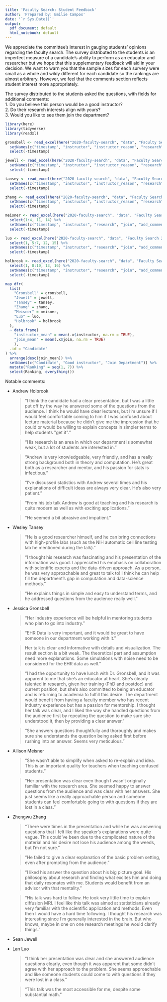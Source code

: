 ```yaml
---
title: 'Faculty Search: Student Feedback'
author: 'Prepared by: Emilie Campos'
date: '`r Sys.Date()`'
output:
  pdf_document: default
  html_notebook: default
---
```


We appreciate the committee’s interest in gauging students’ opinions regarding the faculty search. The survey distributed to the students is an imperfect measure of a candidate’s ability to perform as an educator and researcher but we hope that this supplementary feedback will aid in your decision. We want to warn you that the sample sizes for each survery were small as a whole and wildy different for each candidate so the rankings are almost arbitrary. However, we feel that the comments section reflects student interest more appropriately.

The survey distributed to the students asked the questions, with fields for additional comments:  
1. Do you believe this person would be a good instructor?  
2. Do their research interests align with yours?  
3. Would you like to see them join the department?  


```r
library(here) 
library(tidyverse) 
library(readxl)

gronsbell <- read_excel(here("2020-faculty-search", "data", "Faculty Search 2020_ Gronsbell (Responses).xlsx")) %>% 
  setNames(c("timestamp", "instructor", "instructor_reason", "research", "join", "add_comments")) %>% 
  select(-timestamp)

jewell <- read_excel(here("2020-faculty-search", "data", "Faculty Search 2020_ Jewell (Responses).xlsx")) %>% 
  setNames(c("timestamp", "instructor", "instructor_reason", "research", "join", "add_comments")) %>% 
  select(-timestamp)

tansey <- read_excel(here("2020-faculty-search", "data", "Faculty Search 2020_ Tansey (Responses).xlsx")) %>% 
  setNames(c("timestamp", "instructor", "instructor_reason", "research", "join", "add_comments")) %>% 
  select(-timestamp)

zhang <- read_excel(here("2020-faculty-search", "data", "Faculty Search 2020_ Zhang (Responses).xlsx")) %>% 
  setNames(c("timestamp", "instructor", "instructor_reason", "research", "join", "add_comments")) %>% 
  select(-timestamp)

meisner <- read_excel(here("2020-faculty-search", "data", "Faculty Search 2020_ Meisner, Luo, and Holbrook (Responses).xlsx")) %>% 
  select(1:4, 11, 14) %>% 
  setNames(c("timestamp", "instructor", "research", "join", "add_comments", "instructor_reason")) %>% 
  select(-timestamp)

luo <- read_excel(here("2020-faculty-search", "data", "Faculty Search 2020_ Meisner, Luo, and Holbrook (Responses).xlsx")) %>% 
  select(1, 5:7, 12, 15) %>% 
  setNames(c("timestamp", "instructor", "research", "join", "add_comments", "instructor_reason")) %>% 
  select(-timestamp)

holbrook <- read_excel(here("2020-faculty-search", "data", "Faculty Search 2020_ Meisner, Luo, and Holbrook (Responses).xlsx")) %>% 
  select(1, 8:10, 13, 16) %>% 
  setNames(c("timestamp", "instructor", "research", "join", "add_comments", "instructor_reason")) %>% 
  select(-timestamp)
```

```r
map_dfr(
  list(
    "Gronsbell" = gronsbell,
    "Jewell" = jewell,
    "Tansey" = tansey,
    "Zhang" = zhang,
    "Meisner" = meisner,
    "Luo" = luo,
    "Holbrook" = holbrook
  ),
  ~ data.frame(
    "instructor_mean" = mean(.x$instructor, na.rm = TRUE), 
    "join_mean" = mean(.x$join, na.rm = TRUE)
    ), 
  .id = "Candidate"
) %>% 
  arrange(desc(join_mean)) %>% 
  setNames(c("Candidate", "Good instructor", "Join Department")) %>% 
  mutate("Ranking" = seq(1, 7)) %>% 
  select(Ranking, everything())
```

Notable comments: 

- Andrew Holbrook 

  > "I think the candidate had a clear presentation, but I was a little put off by the way he answered some of the questions from the audience.  I think he would have clear lectures, but I'm unsure if I would feel comfortable coming to him if I was confused about lecture material because he didn't give me the impression that he could or would be willing to explain concepts in simpler terms to help students \"get it\"."
  
  > "His research is an area in which our department is somewhat weak, but a lot of students are interested in."
  
  > "Andrew is very knowledgeable, very friendly, and has a really strong background both in theory and computation. He's great both as a researcher and mentor, and his passion for stats is infectious."
  
  > "I've discussed statistics with Andrew several times and his explanations of difficult ideas are always very clear. He's also very patient."  
  
   > "From his job talk Andrew is good at teaching and his research is quite modern as well as with exciting applications."
   
   > "He seemed a bit abrasive and impatient."

- Wesley Tansey 
  
  > "He is a good researcher himself, and he can bring connections with high-profile labs (such as the NIH automatic cell line testing lab he mentioned during the talk)."      
  
  > "I thought his research was fascinating and his presentation of the information was good. I appreciated his emphasis on collaboration with scientific experts and the data-driven approach. As a person, he was very approachable and great to talk to! I think he can help fill the department's gap in computation and data-science methods."
  
  > "He explains things in simple and easy to understand terms, and he addressed questions from the audience really well."

- Jessica Gronsbell 

  > "Her industry experience will be helpful in mentoring students who plan to go into industry."
  
  > "EHR Data is very important, and it would be great to have someone in our department working with it."
  
  > Her talk is clear and informative with details and visualization. The result section is a bit weak. The theoretical part and assumption need more explanations. Some simulations with noise need to be considered for the EHR data as well." 
  
  > "I had the opportunity to have lunch with Dr. Gronsbell, and it was apparent to me that she's an educator at heart.  She's clearly talented in research, given her training (PhD and postdoc) and current position, but she's also committed to being an educator and is returning to academia to fulfill this desire. The department would benefit from having a faculty member who has recent industry experience but has a passion for mentorship.  I thought her talk was clear, and I liked the way she handled questions from the audience first by repeating the question to make sure she understood it, then by providing a clear answer."
  
  > "She answers questions thoughtfully and thoroughly and makes sure she understands the question being asked first before rushing into an answer. Seems very meticulous."   

- Allison Meisner 

  > "She wasn't able to simplify when asked to re-explain and idea.  This is an important quality for teachers when teaching confused students."   
  
  > "Her presentation was clear even though I wasn't originally familiar with the research area. She seemed happy to answer questions from the audience and was clear with her answers.  She just seems like a really approachable person and someone students can feel comfortable going to with questions if they are lost in a class."   

- Zhengwu Zhang

  > "There were times in the presentation and while he was answering questions that I felt like the speaker's explanations were quite vague.  This could've been due to the complicated nature of the material and his desire not lose his audience among the weeds, but I'm not sure."
  
  > "He failed to give a clear explanation of the basic problem setting, even after prompting from the audience." 
  
  > "I liked his answer the question about his big picture goal.  His philosophy about research and finding what excites him and doing that daily resonates with me.  Students would benefit from an advisor with that mentality."     
  
  > "His talk was hard to follow. He took very little time to explain diffusion MRI. I feel like this talk was aimed at statisticians already very familiar with the scientific application and methods. Even then I would have a hard time following. I thought his research was interesting since I'm generally interested in the brain. But who knows, maybe in one on one research meetings he would clarify things."
  
- Sean Jewell 

- Lan Luo 
  
  > "I think her presentation was clear and she answered audience questions clearly, even though it was apparent that some didn't agree with her approach to the problem.  She seems approachable and like someone students could come to with questions if they were lost in a class."
  
  > "This talk was the most accessible for me, despite some substantial math."